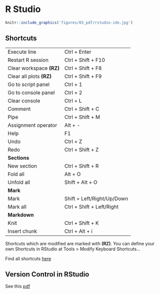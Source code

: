 # R Studio

<a href="figures/03_pdf/rstudio-ide.pdf" target="_blank"> 
```r
knitr::include_graphics('figures/03_pdf/rstudio-ide.jpg')
```
</a>


## Shortcuts

<table class = "deftab">
  <tr>
    <td>Execute line</td>
    <td>Ctrl + Enter</td>
  </tr>
  <tr>
    <td>Restart R session</td>
    <td>Ctrl + Shift + F10</td>
  </tr>
  <tr>
    <td>Clear workspace **(RZ)**</td>
    <td>Ctrl + Shift + F8</td>
  </tr>
    <tr>
    <td>Clear all plots **(RZ)**</td>
    <td>Ctrl + Shift + F9</td>
  </tr>
  <tr>
    <td>Go to script panel</td>
    <td>Ctrl + 1</td>
  </tr>
  <tr>
    <td>Go to console panel</td>
    <td>Ctrl + 2</td>
  </tr>
  <tr>
    <td>Clear console</td>
    <td>Ctrl + L</td>
  </tr>
  <tr>
    <td>Comment</td>
    <td>Ctrl + Shift + C</td>
  </tr>
  <tr>
    <td>Pipe</td>
    <td>Ctrl + Shift + M</td>
  </tr>
  <tr>
    <td>Assignment operator</td>
    <td>Alt + -</td>
  </tr>
  <tr>
    <td>Help</td>
    <td>F1</td>
  </tr>
    <tr>
    <td>Undo</td>
    <td>Ctrl + Z</td>
  </tr>
    <tr>
    <td>Redo</td>
    <td>Ctrl + Shift + Z</td>
  </tr>
  <tr>
    <td>**Sections**</td>
    <td></td>
  </tr>
  <tr>
    <td>New section</td>
    <td>Ctrl + Shift + R</td>
  </tr>
  <tr>
    <td>Fold all</td>
    <td>Alt + O</td>
  </tr>
  <tr>
    <td>Unfold all</td>
    <td>Shift + Alt + O</td>
  </tr>
  <tr>
    <td>**Mark**</td>
    <td></td>
  </tr>
  <tr>
    <td>Mark</td>
    <td>Shift + Left/Right/Up/Down</td>
  </tr>
  <tr>
    <td>Mark all</td>
    <td>Ctrl + Shift + Left/Right</td>
  </tr>
  <tr>
    <td>**Markdown**</td>
    <td></td>
  </tr>
  <tr>
    <td>Knit</td>
    <td>Ctrl + Shift + K</td>
  </tr>
  <tr>
    <td>Insert chunk</td>
    <td>Ctrl + Alt + i</td>
  </tr>
</table>

Shortcuts which are modified are marked with **(RZ)**. You can define your own Shortcuts in RStudio at Tools > Modify Keyboard Shortcuts...

Find all shortcuts [here](https://support.rstudio.com/hc/en-us/articles/200711853-Keyboard-Shortcuts)


## Version Control in RStudio

See this <a href="figures/03_pdf/version_control_in_RStudio.pdf" target="_blank">pdf</a>

